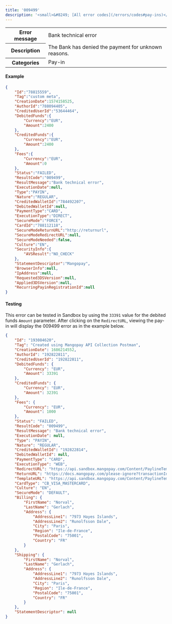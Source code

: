 ---
title: '009499'  
description: '<small>&#8249; [All error codes](/errors/codes#pay-ins)</small>'
---
  
<table>
    <tbody>
        <tr>
            <th class="header"><strong>Error message</strong></th>
            <td class="table-content">Bank technical error</td>
        </tr>
        <tr>
            <th class="header"><strong>Description</strong></th>
            <td class="table-content">The Bank has denied the payment for unknown reasons.</td>
        </tr>
        <tr>
            <th class="header"><strong>Categories</strong></th>
            <td class="table-content">  
<div class="label">Pay-in</div>
</td>
        </tr>
    </tbody>
</table>  

#### Example  
```json API Response
{
    "Id":"78815559",
    "Tag":"custom meta",
    "CreationDate":1574158525,
    "AuthorId":"788094405",
    "CreditedUserId":"53644464",
    "DebitedFunds":{
        "Currency":"EUR",
        "Amount":2400
    },
    "CreditedFunds":{
        "Currency":"EUR",
        "Amount":2400
    },
    "Fees":{
        "Currency":"EUR",
        "Amount":0
    },
    "Status":"FAILED",
    "ResultCode":"009499",
    "ResultMessage":"Bank technical error",
    "ExecutionDate":null,
    "Type":"PAYIN",
    "Nature":"REGULAR",
    "CreditedWalletId":"784492207",
    "DebitedWalletId":null,
    "PaymentType":"CARD",
    "ExecutionType":"DIRECT",
    "SecureMode":"FORCE",
    "CardId":"788112118",
    "SecureModeReturnURL":"http://returnurl",
    "SecureModeRedirectURL":null,
    "SecureModeNeeded":false,
    "Culture":"EN",
    "SecurityInfo":{
        "AVSResult":"NO_CHECK"
    },
    "StatementDescriptor":"Mangopay",
    "BrowserInfo":null,
    "IpAddress":null,
    "Requested3DSVersion":null,
    "Applied3DSVersion":null,
    "RecurringPayinRegistrationId":null
}
```  

#### Testing  

This error can be tested in Sandbox by using the `33391` value for the debited funds `Amount` parameter. After clicking on the `RedirectURL`, viewing the pay-in will display the 009499 error as in the example below.  
```json API response
{
    "Id": "193084620",
    "Tag": "Created using Mangopay API Collection Postman",
    "CreationDate": 1686214552,
    "AuthorId": "192822811",
    "CreditedUserId": "192822811",
    "DebitedFunds": {
        "Currency": "EUR",
        "Amount": 33391
    },
    "CreditedFunds": {
        "Currency": "EUR",
        "Amount": 32391
    },
    "Fees": {
        "Currency": "EUR",
        "Amount": 1000
    },
    "Status": "FAILED",
    "ResultCode": "009499",
    "ResultMessage": "Bank technical error",
    "ExecutionDate": null,
    "Type": "PAYIN",
    "Nature": "REGULAR",
    "CreditedWalletId": "192822814",
    "DebitedWalletId": null,
    "PaymentType": "CARD",
    "ExecutionType": "WEB",
    "RedirectURL": "https://api.sandbox.mangopay.com/Content/PaylineTemplateWidget?rp=9ed6b0b27bf04eaeba394276d281bf44&transactionId=193084620&token=1xAZQ1vnRzgy53FeX2201686214553104",
    "ReturnURL": "https://docs.mangopay.com/please-ignore?transactionId=193084620",
    "TemplateURL": "https://api.sandbox.mangopay.com/Content/PaylineTemplateWidget?rp=9ed6b0b27bf04eaeba394276d281bf44&transactionId=193084620",
    "CardType": "CB_VISA_MASTERCARD",
    "Culture": "EN",
    "SecureMode": "DEFAULT",
    "Billing": {
        "FirstName": "Norval",
        "LastName": "Gerlach",
        "Address": {
            "AddressLine1": "7973 Hayes Islands",
            "AddressLine2": "Runolfsson Dale",
            "City": "Paris",
            "Region": "Ile-de-France",
            "PostalCode": "75001",
            "Country": "FR"
        }
    },
    "Shipping": {
        "FirstName": "Norval",
        "LastName": "Gerlach",
        "Address": {
            "AddressLine1": "7973 Hayes Islands",
            "AddressLine2": "Runolfsson Dale",
            "City": "Paris",
            "Region": "Ile-de-France",
            "PostalCode": "75001",
            "Country": "FR"
        }
    },
    "StatementDescriptor": null
}
```